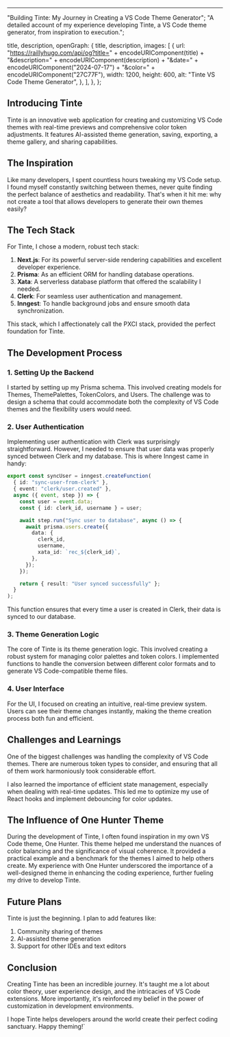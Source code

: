 ---

  "Building Tinte: My Journey in Creating a VS Code Theme Generator";
  "A detailed account of my experience developing Tinte, a VS Code theme generator, from inspiration to execution.";

  title,
  description,
  openGraph: {
    title,
    description,
    images: [
      {
        url:
          "https://raillyhugo.com/api/og?title=" +
          encodeURIComponent(title) +
          "&description=" +
          encodeURIComponent(description) +
          "&date=" +
          encodeURIComponent("2024-07-17") +
          "&color=" +
          encodeURIComponent("27C77F"),
        width: 1200,
        height: 600,
        alt: "Tinte VS Code Theme Generator",
      },
    ],
  },
};

## Introducing Tinte

Tinte is an innovative web application for creating and customizing VS Code themes with real-time previews and comprehensive color token adjustments. It features AI-assisted theme generation, saving, exporting, a theme gallery, and sharing capabilities.

## The Inspiration

Like many developers, I spent countless hours tweaking my VS Code setup. I found myself constantly switching between themes, never quite finding the perfect balance of aesthetics and readability. That's when it hit me: why not create a tool that allows developers to generate their own themes easily?

## The Tech Stack

For Tinte, I chose a modern, robust tech stack:

1. **Next.js**: For its powerful server-side rendering capabilities and excellent developer experience.
2. **Prisma**: As an efficient ORM for handling database operations.
3. **Xata**: A serverless database platform that offered the scalability I needed.
4. **Clerk**: For seamless user authentication and management.
5. **Inngest**: To handle background jobs and ensure smooth data synchronization.

This stack, which I affectionately call the PXCI stack, provided the perfect foundation for Tinte.

## The Development Process

### 1. Setting Up the Backend

I started by setting up my Prisma schema. This involved creating models for Themes, ThemePalettes, TokenColors, and Users. The challenge was to design a schema that could accommodate both the complexity of VS Code themes and the flexibility users would need.

### 2. User Authentication

Implementing user authentication with Clerk was surprisingly straightforward. However, I needed to ensure that user data was properly synced between Clerk and my database. This is where Inngest came in handy:

```typescript
export const syncUser = inngest.createFunction(
  { id: "sync-user-from-clerk" },
  { event: "clerk/user.created" },
  async ({ event, step }) => {
    const user = event.data;
    const { id: clerk_id, username } = user;

    await step.run("Sync user to database", async () => {
      await prisma.users.create({
        data: {
          clerk_id,
          username,
          xata_id: `rec_${clerk_id}`,
        },
      });
    });

    return { result: "User synced successfully" };
  }
);
```

This function ensures that every time a user is created in Clerk, their data is synced to our database.

### 3. Theme Generation Logic

The core of Tinte is its theme generation logic. This involved creating a robust system for managing color palettes and token colors. I implemented functions to handle the conversion between different color formats and to generate VS Code-compatible theme files.

### 4. User Interface

For the UI, I focused on creating an intuitive, real-time preview system. Users can see their theme changes instantly, making the theme creation process both fun and efficient.

## Challenges and Learnings

One of the biggest challenges was handling the complexity of VS Code themes. There are numerous token types to consider, and ensuring that all of them work harmoniously took considerable effort.

I also learned the importance of efficient state management, especially when dealing with real-time updates. This led me to optimize my use of React hooks and implement debouncing for color updates.

## The Influence of One Hunter Theme

During the development of Tinte, I often found inspiration in my own VS Code theme, One Hunter. This theme helped me understand the nuances of color balancing and the significance of visual coherence. It provided a practical example and a benchmark for the themes I aimed to help others create. My experience with One Hunter underscored the importance of a well-designed theme in enhancing the coding experience, further fueling my drive to develop Tinte.

## Future Plans

Tinte is just the beginning. I plan to add features like:

1. Community sharing of themes
2. AI-assisted theme generation
3. Support for other IDEs and text editors

## Conclusion

Creating Tinte has been an incredible journey. It's taught me a lot about color theory, user experience design, and the intricacies of VS Code extensions. More importantly, it's reinforced my belief in the power of customization in development environments.

I hope Tinte helps developers around the world create their perfect coding sanctuary. Happy theming!`
